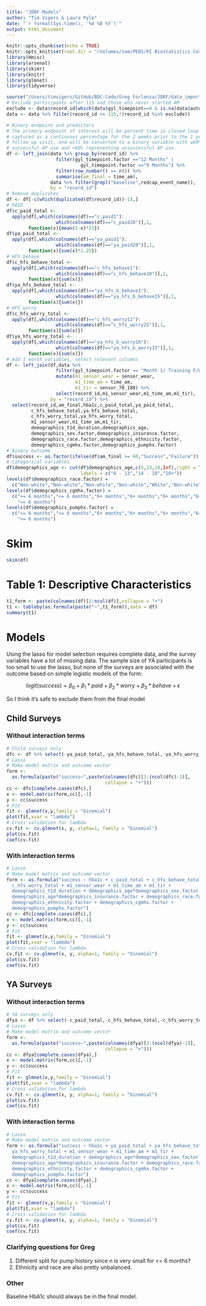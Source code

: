 ```yaml
---
title: "JDRF Models"
author: "Tim Vigers & Laura Pyle"
date: "`r format(Sys.time(), '%d %B %Y')`"
output: html_document
---
```


```r
knitr::opts_chunk$set(echo = TRUE)
knitr::opts_knit$set(root.dir = "/Volumes/som/PEDS/RI Biostatistics Core/Shared/Shared Projects/Laura/BDC/Projects/Greg Forlenza/JDRF")
library(Hmisc)
library(arsenal)
library(skimr)
library(knitr)
library(glmnet)
library(tidyverse)
```

```r
source("/Users/timvigers/GitHub/BDC-Code/Greg Forlenza/JDRF/data_import.R")
# Exclude participants after 115 and those who never started AM
exclude <- data$record_id[which(data$gyl_timepoint==0 & is.na(data$automode_start))]
data <- data %>% filter(record_id <= 115,!(record_id %in% exclude))
```

```r
# Binary endpoint and predictors
# The primary endpoint of interest will be percent time in closed loop at 1 year 
# captured as a continuous percentage for the 2 weeks prior to the 1 year clinical 
# follow up visit, and will be converted to a binary variable with ≥60% representing 
# successful AP use and <60% representing unsuccessful AP use.
df <- left_join(data %>% group_by(record_id) %>% 
                  filter(gyl_timepoint.factor =="12 Months" | 
                           gyl_timepoint.factor =="9 Months") %>%
                  filter(row_number() == n()) %>%
                  summarise(am_final = time_am), 
                data %>% filter(grepl("baseline",redcap_event_name)),
                by = "record_id")
# Remove duplicates
df <- df[-c(which(duplicated(df$record_id))-1),]
# PAID
df$c_paid_total <- 
  apply(df[,which(colnames(df)=="c_paid1"):
                  which(colnames(df)=="c_paid20")],1,
        function(x){mean(5-x)*25})
df$ya_paid_total <- 
  apply(df[,which(colnames(df)=="ya_paid1"):
                  which(colnames(df)=="ya_paid20")],1,
        function(x){sum(x)*1.25})
# HFS behave
df$c_hfs_behave_total <- 
  apply(df[,which(colnames(df)=="c_hfs_behave1"):
                  which(colnames(df)=="c_hfs_behave10")],1,
        function(x){sum(x)})
df$ya_hfs_behave_total <- 
  apply(df[,which(colnames(df)=="ya_hfs_b_behave1"):
                  which(colnames(df)=="ya_hfs_b_behave15")],1,
        function(x){sum(x)})
# HFS worry
df$c_hfs_worry_total <- 
  apply(df[,which(colnames(df)=="c_hfs_worry11"):
                  which(colnames(df)=="c_hfs_worry25")],1,
        function(x){sum(x)})
df$ya_hfs_worry_total <- 
  apply(df[,which(colnames(df)=="ya_hfs_b_worry16"):
                  which(colnames(df)=="ya_hfs_b_worry33")],1,
        function(x){sum(x)})
# Add 1 month variables, select relevant columns
df <- left_join(df,data %>% 
                  filter(gyl_timepoint.factor == "Month 1/ Training F/U") %>%
                  mutate(m1_sensor_wear = sensor_wear,
                         m1_time_am = time_am,
                         m1_tir = sensor_70_180) %>%
                  select(record_id,m1_sensor_wear,m1_time_am,m1_tir),
                by = "record_id") %>%
  select(record_id,am_final,hba1c,c_paid_total,ya_paid_total,
         c_hfs_behave_total,ya_hfs_behave_total,
         c_hfs_worry_total,ya_hfs_worry_total,
         m1_sensor_wear,m1_time_am,m1_tir,
         demographics_t1d_duration,demographics_age,
         demographics_sex.factor,demographics_insurance.factor,
         demographics_race.factor,demographics_ethnicity.factor,
         demographics_cgmhx.factor,demographics_pumphx.factor)
# Binary outcome
df$success <- as.factor(ifelse(df$am_final >= 60,"Success","Failure"))
# Categorical variables
df$demographics_age <- cut(df$demographics_age,c(5,13,18,Inf),right = T,
                           labels = c("6 - 13","14 - 18","18+"))
levels(df$demographics_race.factor) = 
  c("Non-white","Non-white","Non-white","Non-white","White","Non-white","Non-white")
levels(df$demographics_cgmhx.factor) = 
  c("<= 6 months","<= 6 months","6+ months","6+ months","6+ months","6+ months",
    "<= 6 months")
levels(df$demographics_pumphx.factor) = 
  c("<= 6 months","<= 6 months","6+ months","6+ months","6+ months","6+ months",
    "<= 6 months")
```

# Skim

```r
skim(df)
```

# Table 1: Descriptive Characteristics

```r
t1_form <- paste(colnames(df)[2:ncol(df)],collapse = "+")
t1 <- tableby(as.formula(paste("~",t1_form)),data = df)
summary(t1)
```

# Models

Using the lasso for model selection requires complete data, and the survey variables have a lot of missing data. The sample size of YA participants is too small to use the lasso, but none of the surveys are associated with the outcome based on simple logistic models of the form:

$$
logit(success) = \beta_0+\beta_1*paid+\beta_2*worry+\beta_3*behave + \epsilon
$$

So I think it's safe to exclude them from the final model

## Child Surveys

### Without interaction terms

```r
# Child surveys only
dfc <- df %>% select(-ya_paid_total,-ya_hfs_behave_total,-ya_hfs_worry_total)
# Lasso
# Make model matrix and outcome vector
form <- 
  as.formula(paste("success~",paste(colnames(dfc)[3:(ncol(dfc)-1)],
                                    collapse = "+")))
cc <- dfc[complete.cases(dfc),]
x <- model.matrix(form,cc)[,-1]
y <- cc$success
# Fit
fit <- glmnet(x,y,family = "binomial")
plot(fit,xvar = "lambda")
# Cross validation for lambda
cv.fit <- cv.glmnet(x, y, alpha=1, family = "binomial")
plot(cv.fit)
coef(cv.fit)
```

### With interaction terms

```r
# Lasso
# Make model matrix and outcome vector
form <- as.formula("success ~ hba1c + c_paid_total + c_hfs_behave_total + 
  c_hfs_worry_total + m1_sensor_wear + m1_time_am + m1_tir + 
  demographics_t1d_duration + demographics_age*demographics_sex.factor + 
  demographics_age*demographics_insurance.factor + demographics_race.factor + 
  demographics_ethnicity.factor + demographics_cgmhx.factor + 
  demographics_pumphx.factor")
cc <- dfc[complete.cases(dfc),]
x <- model.matrix(form,cc)[,-1]
y <- cc$success
# Fit
fit <- glmnet(x,y,family = "binomial")
plot(fit,xvar = "lambda")
# Cross validation for lambda
cv.fit <- cv.glmnet(x, y, alpha=1, family = "binomial")
plot(cv.fit)
coef(cv.fit)
```

## YA Surveys

### Without interaction terms

```r
# YA surveys only
dfya <- df %>% select(-c_paid_total,-c_hfs_behave_total,-c_hfs_worry_total)
# Lasso
# Make model matrix and outcome vector
form <- 
  as.formula(paste("success~",paste(colnames(dfya)[3:(ncol(dfya)-1)],
                                    collapse = "+")))
cc <- dfya[complete.cases(dfya),]
x <- model.matrix(form,cc)[,-1]
y <- cc$success
# Fit
fit <- glmnet(x,y,family = "binomial")
plot(fit,xvar = "lambda")
# Cross validation for lambda
cv.fit <- cv.glmnet(x, y, alpha=1, family = "binomial")
plot(cv.fit)
coef(cv.fit)
```

### With interaction terms

```r
# Lasso
# Make model matrix and outcome vector
form <- as.formula("success ~ hba1c + ya_paid_total + ya_hfs_behave_total + 
  ya_hfs_worry_total + m1_sensor_wear + m1_time_am + m1_tir + 
  demographics_t1d_duration + demographics_age*demographics_sex.factor + 
  demographics_age*demographics_insurance.factor + demographics_race.factor + 
  demographics_ethnicity.factor + demographics_cgmhx.factor + 
  demographics_pumphx.factor")
cc <- dfya[complete.cases(dfya),]
x <- model.matrix(form,cc)[,-1]
y <- cc$success
# Fit
fit <- glmnet(x,y,family = "binomial")
plot(fit,xvar = "lambda")
# Cross validation for lambda
cv.fit <- cv.glmnet(x, y, alpha=1, family = "binomial")
plot(cv.fit)
coef(cv.fit)
```

### Clarifying questions for Greg

1. Different split for pump history since n is very small for <= 6 months?
2. Ethnicity and race are also pretty unbalanced.

### Other

Baseline HbA1c should always be in the final model.